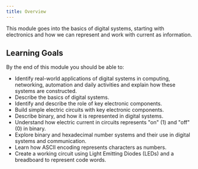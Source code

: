 ```yaml
---
title: Overview
---
```


This module goes into the basics of digital systems, starting with electronics and how we can represent and work with current as information.

## Learning Goals

By the end of this module you should be able to:

- Identify real-world applications of digital systems in computing, networking, automation and daily activities and explain how these systems are constructed.
- Describe the basics of digital systems.
- Identify and describe the role of key electronic components.  
- Build simple electric circuits with key electronic components. 
- Describe binary, and how it is represented in digital systems.
- Understand how electric current in circuits represents "on" (1) and "off" (0) in binary.
- Explore binary and hexadecimal number systems and their use in digital systems and communication.
- Learn how ASCII encoding represents characters as numbers.
- Create a working circuit using Light Emitting Diodes (LEDs) and a breadboard to represent code words.
